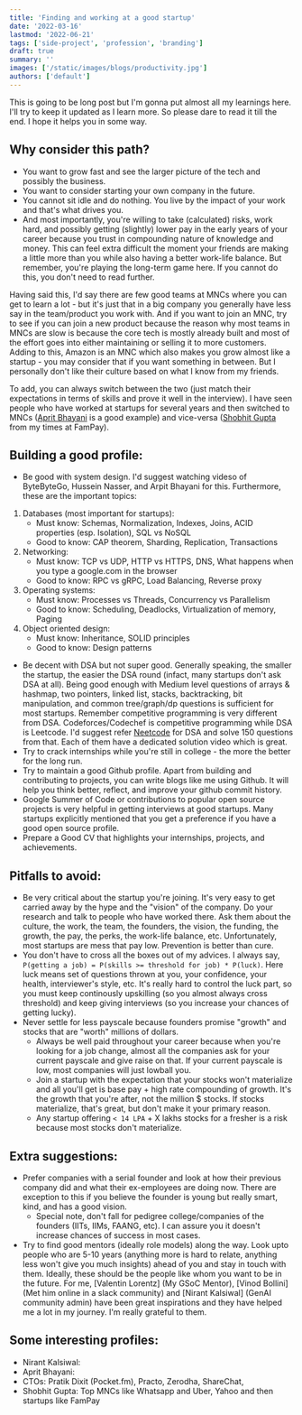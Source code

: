```yaml
---
title: 'Finding and working at a good startup'
date: '2022-03-16'
lastmod: '2022-06-21'
tags: ['side-project', 'profession', 'branding']
draft: true
summary: ''
images: ['/static/images/blogs/productivity.jpg']
authors: ['default']
---
```


This is going to be long post but I'm gonna put almost all my learnings here. I'll try to keep it updated as I learn more. So please dare to read it till the end. I hope it helps you in some way.

## Why consider this path?

- You want to grow fast and see the larger picture of the tech and possibly the business.
- You want to consider starting your own company in the future.
- You cannot sit idle and do nothing. You live by the impact of your work and that's what drives you.
- And most importantly, you're willing to take (calculated) risks, work hard, and possibly getting (slightly) lower pay in the early years of your career because you trust in compounding nature of knowledge and money. This can feel extra difficult the moment your friends are making a little more than you while also having a better work-life balance. But remember, you're playing the long-term game here. If you cannot do this, you don't need to read further.

Having said this, I'd say there are few good teams at MNCs where you can get to learn a lot - but it's just that in a big company you generally have less say in the team/product you work with. And if you want to join an MNC, try to see if you can join a new product because the reason why most teams in MNCs are slow is because the core tech is mostly already built and most of the effort goes into either maintaining or selling it to more customers. Adding to this, Amazon is an MNC which also makes you grow almost like a startup - you may consider that if you want something in between. But I personally don't like their culture based on what I know from my friends.

To add, you can always switch between the two (just match their expectations in terms of skills and prove it well in the interview). I have seen people who have worked at startups for several years and then switched to MNCs ([Aprit Bhayani]() is a good example) and vice-versa ([Shobhit Gupta]() from my times at FamPay).

## Building a good profile:

- Be good with system design. I'd suggest watching videso of ByteByteGo, Hussein Nasser, and Arpit Bhayani for this. Furthermore, these are the important topics:

1. Databases (most important for startups):
   - Must know: Schemas, Normalization, Indexes, Joins, ACID properties (esp. Isolation), SQL vs NoSQL
   - Good to know: CAP theorem, Sharding, Replication, Transactions
2. Networking:
   - Must know: TCP vs UDP, HTTP vs HTTPS, DNS, What happens when you type a google.com in the browser
   - Good to know: RPC vs gRPC, Load Balancing, Reverse proxy
3. Operating systems:
   - Must know: Processes vs Threads, Concurrency vs Parallelism
   - Good to know: Scheduling, Deadlocks, Virtualization of memory, Paging
4. Object oriented design:
   - Must know: Inheritance, SOLID principles
   - Good to know: Design patterns

- Be decent with DSA but not super good. Generally speaking, the smaller the startup, the easier the DSA round (infact, many startups don't ask DSA at all). Being good enough with Medium level questions of arrays & hashmap, two pointers, linked list, stacks, backtracking, bit manipulation, and common tree/graph/dp questions is sufficient for most startups. Remember competitive programming is very different from DSA. Codeforces/Codechef is competitive programming while DSA is Leetcode. I'd suggest refer [Neetcode](https://neeetcode.com/) for DSA and solve 150 questions from that. Each of them have a dedicated solution video which is great.
- Try to crack internships while you're still in college - the more the better for the long run.
- Try to maintain a good Github profile. Apart from building and contributing to projects, you can write blogs like me using Github. It will help you think better, reflect, and improve your github commit history.
- Google Summer of Code or contributions to popular open source projects is very helpful in getting interviews at good startups. Many startups explicitly mentioned that you get a preference if you have a good open source profile.
- Prepare a Good CV that highlights your internships, projects, and achievements.

## Pitfalls to avoid:

- Be very critical about the startup you're joining. It's very easy to get carried away by the hype and the "vision" of the company. Do your research and talk to people who have worked there. Ask them about the culture, the work, the team, the founders, the vision, the funding, the growth, the pay, the perks, the work-life balance, etc. Unfortunately, most startups are mess that pay low. Prevention is better than cure.
- You don't have to cross all the boxes out of my advices. I always say, `P(getting a job) = P(skills >= threshold for job) * P(luck)`. Here luck means set of questions thrown at you, your confidence, your health, interviewer's style, etc. It's really hard to control the luck part, so you must keep continously upskilling (so you almost always cross threshold) and keep giving interviews (so you increase your chances of getting lucky).
- Never settle for less payscale because founders promise "growth" and stocks that are "worth" millions of dollars.
  - Always be well paid throughout your career because when you're looking for a job change, almost all the companies ask for your current payscale and give raise on that. If your current payscale is low, most companies will just lowball you.
  - Join a startup with the expectation that your stocks won't materialize and all you'll get is base pay + high rate compounding of growth. It's the growth that you're after, not the million $ stocks. If stocks materialize, that's great, but don't make it your primary reason.
  - Any startup offering `< 14 LPA` + X lakhs stocks for a fresher is a risk because most stocks don't materialize.

## Extra suggestions:

- Prefer companies with a serial founder and look at how their previous company did and what their ex-employees are doing now. There are exception to this if you believe the founder is young but really smart, kind, and has a good vision.
  - Special note, don't fall for pedigree college/companies of the founders (IITs, IIMs, FAANG, etc). I can assure you it doesn't increase chances of success in most cases.
- Try to find good mentors (ideally role models) along the way. Look upto people who are 5-10 years (anything more is hard to relate, anything less won't give you much insights) ahead of you and stay in touch with them. Ideally, these should be the people like whom you want to be in the future. For me, [Valentin Lorentz] (My GSoC Mentor), [Vinod Bollini] (Met him online in a slack community) and [Nirant Kalsiwal] (GenAI community admin) have been great inspirations and they have helped me a lot in my journey. I'm really grateful to them.

## Some interesting profiles:

- Nirant Kalsiwal:
- Aprit Bhayani:
- CTOs: Pratik Dixit (Pocket.fm), Practo, Zerodha, ShareChat,
- Shobhit Gupta: Top MNCs like Whatsapp and Uber, Yahoo and then startups like FamPay
